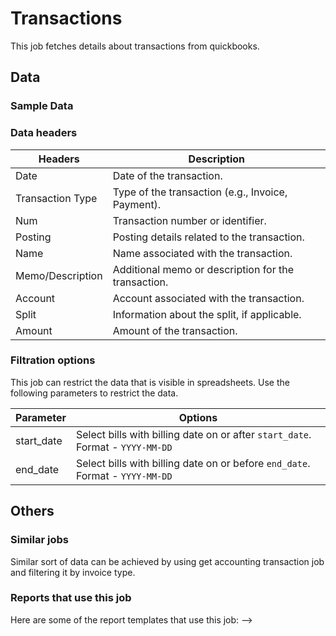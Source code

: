 #   Transactions


This job fetches details about transactions from quickbooks.


<AddJob
  template="gsheet_quickbooks_simple_get_transactions"
/>


## Data

### Sample Data

<Gsheet
  src="https://docs.google.com/spreadsheets/d/1KWa16ZCTRUdIF7LXFQzgCaBXEze4fpGWaV77tc8Q_Y8/edit#gid=1155310219"
/>



### Data headers

| Headers                      | Description                                                        |
|------------------------------|--------------------------------------------------------------------|
| Date                | Date of the transaction.                         |
| Transaction Type    | Type of the transaction (e.g., Invoice, Payment).|
| Num                 | Transaction number or identifier.               |
| Posting             | Posting details related to the transaction.     |
| Name                 | Name associated with the transaction.               |
| Memo/Description   | Additional memo or description for the transaction. |
| Account             | Account associated with the transaction.        |
| Split             | Information about the split, if applicable.        |
| Amount              | Amount of the transaction.                       |



###  Filtration options

This job can restrict the data that is visible in spreadsheets. Use the following parameters to restrict the data.

| Parameter | Options |
|----|----|                                                                                   
| start_date | Select bills with billing date on or after `start_date`. Format - `YYYY-MM-DD` |
| end_date | Select bills with billing date on or before `end_date`. Format - `YYYY-MM-DD` |





## Others

### Similar jobs

Similar sort of data can be achieved by using get accounting transaction job and filtering it by invoice type. 

### Reports that use this job

Here are some of the report templates that use this job: 
-->